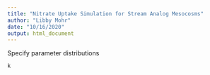 ```yaml
---
title: "Nitrate Uptake Simulation for Stream Analog Mesocosms"
author: "Libby Mohr"
date: "10/16/2020"
output: html_document
---
```

$$  $$

Specify parameter distributions
```r
k 
```


